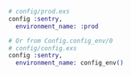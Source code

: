 ```elixir
# config/prod.exs
config :sentry,
  environment_name: :prod

# Or from Config.config_env/0
# config/config.exs
config :sentry,
  environment_name: config_env()
```
